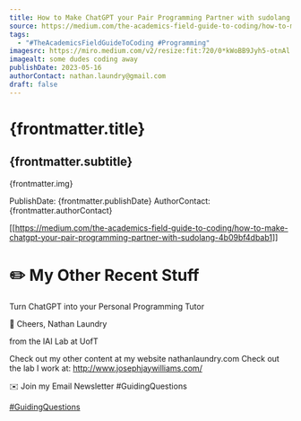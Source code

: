 ```yaml
---
title: How to Make ChatGPT your Pair Programming Partner with sudolang
source: https://medium.com/the-academics-field-guide-to-coding/how-to-make-chatgpt-your-pair-programming-partner-with-sudolang-4b09bf4dbab1
tags:
  - "#TheAcademicsFieldGuideToCoding #Programming"
imagesrc: https://miro.medium.com/v2/resize:fit:720/0*kWoBB9Jyh5-otnAl
imagealt: some dudes coding away
publishDate: 2023-05-16
authorContact: nathan.laundry@gmail.com
draft: false
---
```


# {frontmatter.title}
## {frontmatter.subtitle}

{frontmatter.img}

PublishDate: {frontmatter.publishDate}
AuthorContact: {frontmatter.authorContact}

[[https://medium.com/the-academics-field-guide-to-coding/how-to-make-chatgpt-your-pair-programming-partner-with-sudolang-4b09bf4dbab1]]

# ✏️ My Other Recent Stuff

Turn ChatGPT into your Personal Programming Tutor

🥂 Cheers,
Nathan Laundry

from the IAI Lab at UofT

Check out my other content at my website nathanlaundry.com
Check out the lab I work at: http://www.josephjaywilliams.com/

✉️ Join my Email Newsletter #GuidingQuestions

[#GuidingQuestions](https://nathanlaundry.substack.com/)

